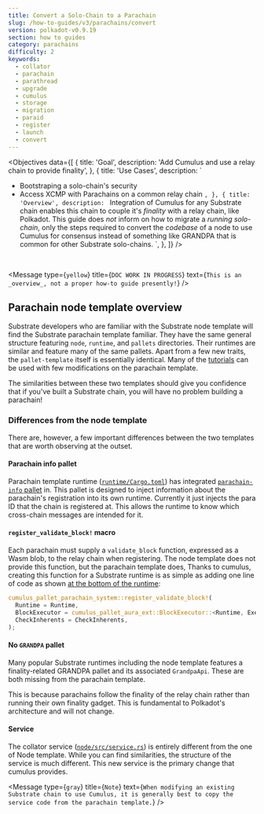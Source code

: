 ```yaml
---
title: Convert a Solo-Chain to a Parachain
slug: /how-to-guides/v3/parachains/convert
version: polkadot-v0.9.19
section: how to guides
category: parachains
difficulty: 2
keywords:
  - collator
  - parachain
  - parathread
  - upgrade
  - cumulus
  - storage
  - migration
  - paraid
  - register
  - launch
  - convert
---
```


<Objectives
  data={[
    {
      title: 'Goal',
      description: 'Add Cumulus and use a relay chain to provide finality',
    },
    {
      title: 'Use Cases',
      description: `
- Bootstraping a solo-chain's security
- Access XCMP with Parachains on a common relay chain
      `,
    },
    {
      title: 'Overview',
      description: `
Integration of Cumulus for any Substrate chain enables this chain to couple it's _finality_ with a
relay chain, like Polkadot. This guide does _not_ inform on how to migrate a _running solo-chain_,
only the steps required to convert the _codebase_ of a node to use Cumulus for consensus instead
of something like GRANDPA that is common for other Substrate solo-chains.
      `,
    },
  ]}
/>
<br />

<!-- FIXME TODO WORK IN PROGRESS - NOT COMPLETE! -->

<Message
  type={`yellow`}
  title={`DOC WORK IN PROGRESS`}
  text={`
This is an _overview_, not a proper how-to guide presently!
`}
/>

## Parachain node template overview

Substrate developers who are familiar with the Substrate node template will find the Substrate parachain template familiar.
They have the same general structure featuring `node`, `runtime`, and `pallets` directories.
Their runtimes are similar and feature many of the same pallets. Apart from a few new traits, the `pallet-template` itself is essentially identical.
Many of the [tutorials](/tutorials/v3) can be used with few modifications on the parachain template.

The similarities between these two templates should give you confidence that if you've built a Substrate chain, you will have no problem building a parachain!

### Differences from the node template

There are, however, a few important differences between the two templates that are worth observing at the outset.

#### Parachain info pallet

Parachain template runtime ([`runtime/Cargo.toml`](https://github.com/substrate-developer-hub/substrate-parachain-template/blob/latest/runtime/Cargo.toml)) has integrated [`parachain-info` pallet](https://paritytech.github.io/cumulus/parachain_info/pallet/index.html) in.
This pallet is designed to inject information about the parachain's registration into its own runtime.
Currently it just injects the para ID that the chain is registered at.
This allows the runtime to know which cross-chain messages are intended for it.

#### `register_validate_block!` macro

Each parachain must supply a `validate_block` function, expressed as a Wasm blob, to the relay chain when registering.
The node template does not provide this function, but the parachain template does,
Thanks to cumulus, creating this function for a Substrate runtime is as simple as adding one line of code as shown [at the bottom of the runtime](https://github.com/substrate-developer-hub/substrate-parachain-template/blob/latest/runtime/src/lib.rs#L648-L652):

```rust
cumulus_pallet_parachain_system::register_validate_block!(
  Runtime = Runtime,
  BlockExecutor = cumulus_pallet_aura_ext::BlockExecutor::<Runtime, Executive>,
  CheckInherents = CheckInherents,
);
```

#### No `GRANDPA` pallet

Many popular Substrate runtimes including the node template features a finality-related GRANDPA pallet and its associated `GrandpaApi`.
These are both missing from the parachain template.

This is because parachains follow the finality of the relay chain rather than running their own finality gadget.
This is fundamental to Polkadot's architecture and will not change.

#### Service

The collator service ([`node/src/service.rs`](https://github.com/substrate-developer-hub/substrate-parachain-template/blob/latest/node/src/service.rs)) is entirely different from the one of Node template.
While you can find similarities, the structure of the service is much different.
This new service is the primary change that cumulus provides.

<Message
  type={`gray`}
  title={`Note`}
  text={`
When modifying an existing Substrate chain to use Cumulus, it is generally best to copy the service code from the parachain template.
  `}
/>
